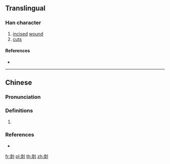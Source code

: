 {{character info/new}}
==Translingual==

===Han character===
{{Han char|rn=18|rad=刀|as=11|sn=13|four=|canj=DELN|ids=⿰桼刂}}

# [[incise]]d [[wound]]
# [[cuts]]

====References====
* {{Han ref|kx=0143.160|hdz=10353.010|uh=34FC|ud=13564}}

----

==Chinese==
{{zh-forms|alt=𠞩}}

===Pronunciation===
{{zh-pron
|m=chì
|mc=y
|oc=
|cat=
}}

===Definitions===
{{zh-hanzi}}

# {{rfdef|zh}}

===References===
* {{R:twedu|C00640}}

[[fr:㓼]]
[[pl:㓼]]
[[th:㓼]]
[[zh:㓼]]